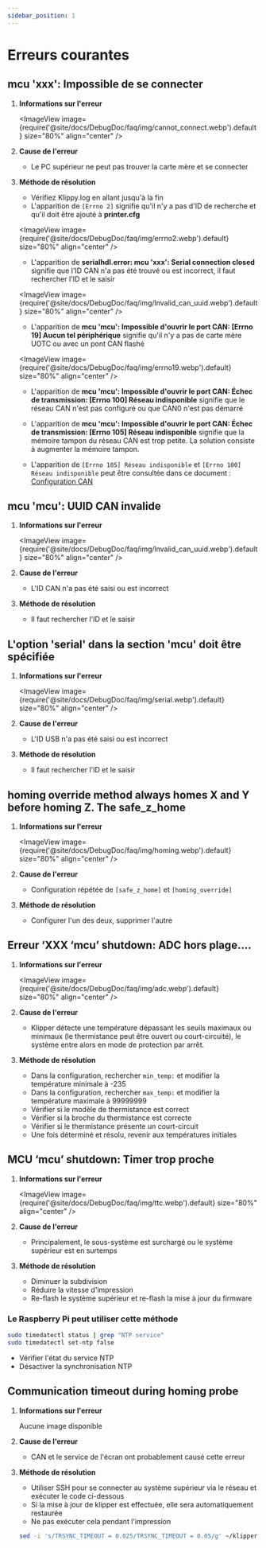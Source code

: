 ```yaml
---
sidebar_position: 1
---
```


# Erreurs courantes

## mcu 'xxx': Impossible de se connecter

1. **Informations sur l'erreur**

   <ImageView image={require('@site/docs/DebugDoc/faq/img/cannot_connect.webp').default} size="80%" align="center" />

2. **Cause de l'erreur**

   * Le PC supérieur ne peut pas trouver la carte mère et se connecter

3. **Méthode de résolution**

   * Vérifiez Klippy.log en allant jusqu'à la fin
   * L'apparition de `[Errno 2]` signifie qu'il n'y a pas d'ID de recherche et qu'il doit être ajouté à **printer.cfg**
   
   <ImageView image={require('@site/docs/DebugDoc/faq/img/errno2.webp').default} size="80%" align="center" />

   * L'apparition de **serialhdl.error: mcu 'xxx': Serial connection closed** signifie que l'ID CAN n'a pas été trouvé ou est incorrect, il faut rechercher l'ID et le saisir
   
   <ImageView image={require('@site/docs/DebugDoc/faq/img/lnvalid_can_uuid.webp').default} size="80%" align="center" />

   * L'apparition de **mcu 'mcu': Impossible d'ouvrir le port CAN: [Errno 19] Aucun tel périphérique** signifie qu'il n'y a pas de carte mère UOTC ou avec un pont CAN flashé
   
   <ImageView image={require('@site/docs/DebugDoc/faq/img/errno19.webp').default} size="80%" align="center" />

   * L'apparition de **mcu 'mcu': Impossible d'ouvrir le port CAN: Échec de transmission: [Errno 100] Réseau indisponible** signifie que le réseau CAN n'est pas configuré ou que CAN0 n'est pas démarré

   * L'apparition de **mcu 'mcu': Impossible d'ouvrir le port CAN: Échec de transmission: [Errno 105] Réseau indisponible** signifie que la mémoire tampon du réseau CAN est trop petite. La solution consiste à augmenter la mémoire tampon.

   * L'apparition de `[Errno 105] Réseau indisponible` et `[Errno 100] Réseau indisponible` peut être consultée dans ce document : [Configuration CAN](/docs/DebugDoc/faq/klipper_can.mdx "cliquez pour sauter")

## mcu 'mcu': UUID CAN invalide

1. **Informations sur l'erreur**

   <ImageView image={require('@site/docs/DebugDoc/faq/img/lnvalid_can_uuid.webp').default} size="80%" align="center" />

2. **Cause de l'erreur**

   * L'ID CAN n'a pas été saisi ou est incorrect

3. **Méthode de résolution**

   * Il faut rechercher l'ID et le saisir

## L'option 'serial' dans la section 'mcu' doit être spécifiée

1. **Informations sur l'erreur**

   <ImageView image={require('@site/docs/DebugDoc/faq/img/serial.webp').default} size="80%" align="center" />

2. **Cause de l'erreur**

   * L'ID USB n'a pas été saisi ou est incorrect

3. **Méthode de résolution**

   * Il faut rechercher l'ID et le saisir

## homing override method always homes X and Y before homing Z. The safe_z_home

1. **Informations sur l'erreur**

   <ImageView image={require('@site/docs/DebugDoc/faq/img/homing.webp').default} size="80%" align="center" />

2. **Cause de l'erreur**

   * Configuration répétée de `[safe_z_home]` et `[homing_override]`

3. **Méthode de résolution**

   * Configurer l'un des deux, supprimer l'autre

## Erreur ‘XXX ‘mcu’ shutdown: ADC hors plage….

1. **Informations sur l'erreur**

   <ImageView image={require('@site/docs/DebugDoc/faq/img/adc.webp').default} size="80%" align="center" />

2. **Cause de l'erreur**

   * Klipper détecte une température dépassant les seuils maximaux ou minimaux (le thermistance peut être ouvert ou court-circuité), le système entre alors en mode de protection par arrêt.

3. **Méthode de résolution**

   * Dans la configuration, rechercher `min_temp:` et modifier la température minimale à -235
   * Dans la configuration, rechercher `max_temp:` et modifier la température maximale à 99999999
   * Vérifier si le modèle de thermistance est correct
   * Vérifier si la broche du thermistance est correcte
   * Vérifier si le thermistance présente un court-circuit
   * Une fois déterminé et résolu, revenir aux températures initiales

## MCU ‘mcu’ shutdown: Timer trop proche

1. **Informations sur l'erreur**

   <ImageView image={require('@site/docs/DebugDoc/faq/img/ttc.webp').default} size="80%" align="center" />

2. **Cause de l'erreur**

   * Principalement, le sous-système est surchargé ou le système supérieur est en surtemps

3. **Méthode de résolution**

   * Diminuer la subdivision
   * Réduire la vitesse d'impression
   * Re-flash le système supérieur et re-flash la mise à jour du firmware

### Le Raspberry Pi peut utiliser cette méthode

   ```bash
   sudo timedatectl status | grep "NTP service" 
   sudo timedatectl set-ntp false
   ```

   * Vérifier l'état du service NTP
   * Désactiver la synchronisation NTP

## Communication timeout during homing probe 

1. **Informations sur l'erreur**

   Aucune image disponible

2. **Cause de l'erreur**

   * CAN et le service de l'écran ont probablement causé cette erreur

3. **Méthode de résolution**

   * Utiliser SSH pour se connecter au système supérieur via le réseau et exécuter le code ci-dessous
   * Si la mise à jour de klipper est effectuée, elle sera automatiquement restaurée
   * Ne pas exécuter cela pendant l'impression
   ```bash
   sed -i 's/TRSYNC_TIMEOUT = 0.025/TRSYNC_TIMEOUT = 0.05/g' ~/klipper/klippy/mcu.py && sudo systemctl restart klipper
   ```

